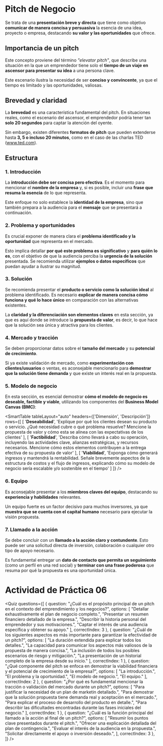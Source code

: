 # Pitch de Negocio
Se trata de una **presentación breve y directa** que tiene como objetivo **comunicar de manera concisa y persuasiva** la esencia de una idea, proyecto o empresa, destacando **su valor y las oportunidades** que ofrece.

## Importancia de un pitch

Este concepto proviene del término *"elevator pitch"*, que describe una situación en la que un emprendedor tiene solo el **tiempo de un viaje en ascensor para presentar su idea** a una persona clave. 

Este escenario ilustra la necesidad de ser **conciso y convincente**, ya que el tiempo es limitado y las oportunidades, valiosas.

## Brevedad y claridad
La **brevedad** es una característica fundamental del pitch. En situaciones reales, como el escenario del ascensor, el emprendedor podría tener tan **solo 20 segundos** para captar la atención del oyente. 

Sin embargo, existen diferentes **formatos de pitch** que pueden extenderse hasta **3, 5 o incluso 20 minutos**, como en el caso de las charlas TED (www.ted.com). 

## Estructura

### 1. Introducción
La **introducción debe ser concisa pero efectiva**. Es el momento para mencionar el **nombre de la empresa** y, si es posible, incluir una **frase que resuma la esencia** de lo que representa. 

Este enfoque no solo establece la **identidad de la empresa**, sino que también prepara a la audiencia para el **mensaje** que se presentará a continuación.

### 2. Problema y oportunidades
Es crucial exponer de manera clara el **problema identificado y la oportunidad** que representa en el mercado. 

Esto implica detallar **por qué este problema es significativo** y **para quién lo es**, con el objetivo de que la audiencia perciba la **urgencia de la solución** presentada. Se recomienda utilizar **ejemplos o datos específicos** que puedan ayudar a ilustrar su magnitud. 

### 3. Solución
Se recomienda presentar el **producto o servicio como la solución ideal** al problema identificado. Es necesario **explicar de manera concisa cómo funciona y qué lo hace único** en comparación con las alternativas existentes. 

La **claridad y la diferenciación son elementos claves** en esta sección, ya que es aquí donde se introduce la **propuesta de valor**, es decir, lo que hace que la solución sea única y atractiva para los clientes.

### 4. Mercado y tracción
Se deben proporcionar datos sobre el **tamaño del mercado** y su **potencial de crecimiento**. 

Si ya existe validación de mercado, como **experimentación con clientes/usuarios** o ventas, es aconsejable mencionarlo para **demostrar que la solución tiene demanda** y que existe un interés real en la propuesta.

### 5. Modelo de negocio
En esta sección, es esencial demostrar **cómo el modelo de negocio es deseable, factible y viable**, utilizando los componentes del **Business Model Canvas (BMC)**:

<SmartTable
	tableLayout="auto"
	headers={['Dimensión', 'Descripción']}
	rows={[
		[
			'**Deseabilidad**',
			'Explique por qué los clientes desean su producto o servicio. ¿Qué necesidad cubre o qué problema resuelve? Mencione la propuesta de valor y cómo esta se alinea con las expectativas de los clientes'
		],
		[
			'**Factibilidad**',
			'Describa cómo llevará a cabo su operación, incluyendo las actividades clave, alianzas estratégicas, y recursos necesarios. Mencione cómo estos elementos contribuyen a la entrega efectiva de su propuesta de valor'
		],
		[
			'**Viabilidad**',
			'Exponga cómo generará ingresos y mantendrá la rentabilidad. Señale brevemente aspectos de la estructura de costos y el flujo de ingresos, explicando cómo su modelo de negocio sería escalable y/o sostenible en el tiempo'
		]
	]}
/>

### 6. Equipo
Es aconsejable presentar a los **miembros claves del equipo**, destacando su **experiencia y habilidades** relevantes. 

Un equipo fuerte es un factor decisivo para muchos inversores, ya que **muestra que se cuenta con el capital humano** necesario para ejecutar la visión propuesta.

### 7. Llamado a la acción
Se debe concluir con un **llamado a la acción claro y contundente**. Esto puede ser una solicitud directa de inversión, colaboración o cualquier otro tipo de apoyo necesario. 

Es fundamental entregar un **dato de contacto que permita un seguimiento** (como un perfil en una red social) y **terminar con una frase poderosa** que resuma por qué la propuesta es una oportunidad única.

# Actividad de Práctica 06

<Quiz questions={[
	{
		question: "¿Cuál es el propósito principal de un pitch en el contexto del emprendimiento y los negocios?",
		options: [
			"Detallar exhaustivamente el plan de negocio completo.",
			"Presentar un resumen financiero detallado de la empresa.",
			"Describir la historia personal del emprendedor y sus motivaciones.",
			"Captar el interés de una audiencia específica y obtener su apoyo."
		],
		correctIndex: 3
	},
    {
		question: "¿Cuál de los siguientes aspectos es más importante para garantizar la efectividad de un pitch?",
		options: [
			"La duración extendida para explicar todos los detalles.",
			"La capacidad para comunicar los aspectos más valiosos de la propuesta de manera concisa.",
			"La inclusión de todos los posibles escenarios de riesgo y mitigación.",
			"La presentación de un historial completo de la empresa desde su inicio."
		],
		correctIndex: 1
	},
    {
		question: "¿Qué componente del pitch se enfoca en demostrar la viabilidad financiera y el potencial de crecimiento de la empresa?",
		options: [
			"La introducción.",
			"El problema y la oportunidad.",
			"El modelo de negocio.",
			"El equipo."
		],
		correctIndex: 2
	},
    {
		question: "¿Por qué es fundamental mencionar la tracción o validación del mercado durante un pitch?",
		options: [
			"Para justificar la necesidad de un plan de marketin detallado.",
			"Para demostrar que la solución propuesta tiene demanda real y aceptación en el mercado.",
			"Para explicar el proceso de desarrollo del producto en detalle.",
			"Para describir las dificultades encontradas durante las fases iniciales del negocio."
		],
		correctIndex: 1
	},
    {
		question: "¿Cuál es la función principal del llamado a la acción al final de un pitch?",
		options: [
			"Resumir los puntos clave presentados durante el pitch.",
			"Ofrecer una explicación detallada del plan de contingencia.",
			"Evaluar el interés de la audiencia en la propuesta.",
			"Solicitar directamente el apoyo o inversión deseado.",
		],
		correctIndex: 3
	},
]} />